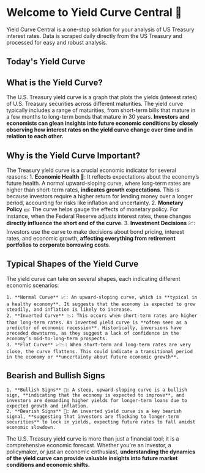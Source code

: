 # Welcome to Yield Curve Central 👋

Yield Curve Central is a one-stop solution for your analysis of US Treasury interest rates. Data is scraped daily directly from the US Treasury and processed for easy and robust analysis.
 
## Today's Yield Curve


<LineChart />

## What is the Yield Curve?

The U.S. Treasury yield curve is a graph that plots the yields (interest rates) of U.S. Treasury securities across different maturities. The yield curve typically includes a range of maturities, from short-term bills that mature in a few months to long-term bonds that mature in 30 years. **Investors and economists can glean insights into future economic conditions by closely observing how interest rates on the yield curve change over time and in relation to each other.**

## Why is the Yield Curve Important?
The Treasury yield curve is a crucial economic indicator for several reasons:
    1. **Economic Health** 📶: It reflects expectations about the economy’s future health. A normal upward-sloping curve, where long-term rates are higher than short-term rates, **indicates growth expectations**. This is because investors require a higher return for lending money over a longer period, accounting for risks like inflation and uncertainty.
    2. **Monetary Policy** 💵: The curve helps gauge the effects of monetary policy. For instance, when the Federal Reserve adjusts interest rates, these changes **directly influence the short end of the curve**.
    3. **Investment Decisions** 💹: Investors use the curve to make decisions about bond pricing, interest rates, and economic growth, **affecting everything from retirement portfolios to corporate borrowing costs**.

## Typical Shapes of the Yield Curve
The yield curve can take on several shapes, each indicating different economic scenarios:

    1. **Normal Curve** 📈: An upward-sloping curve, which is **typical in a healthy economy**. It suggests that the economy is expected to grow steadily, and inflation is likely to increase.
    2. **Inverted Curve** 📉: This occurs when short-term rates are higher than long-term rates. An inverted yield curve is **often seen as a predictor of economic recession**. Historically, inversions have preceded downturns, as they suggest a lack of confidence in the economy’s mid-to-long-term prospects.
    3. **Flat Curve** 📈📉: When short-term and long-term rates are very close, the curve flattens. This could indicate a transitional period in the economy or **uncertainty about future economic growth**.

## Bearish and Bullish Signs

    1. **Bullish Signs** 🐂: A steep, upward-sloping curve is a bullish sign, **indicating that the economy is expected to improve**, and investors are demanding higher yields for longer-term loans due to expected growth and inflation.
    2. **Bearish Signs** 🐻: An inverted yield curve is a key bearish signal, **suggesting that investors are flocking to longer-term securities** to lock in yields, expecting future rates to fall amidst economic slowdown.

The U.S. Treasury yield curve is more than just a financial tool; it is a comprehensive economic forecast. Whether you're an investor, a policymaker, or just an economic enthusiast, **understanding the dynamics of the yield curve can provide valuable insights into future market conditions and economic shifts.**

